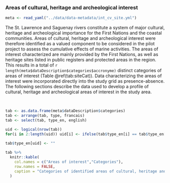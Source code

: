 ### Areas of cultural, heritage and archeological interest {#site}

```r
meta <- read_yaml("../data/data-metadata/int_cv_site.yml")
```

The St. Lawrence and Saguenay rivers constitute a system of major cultural, heritage and archeological importance for the First Nations and the coastal communities. Areas of cultural, heritage and archeological interest were therefore identified as a valued component to be considered in the pilot project to assess the cumulative effects of marine activities. The areas of interest characterized are mainly provided by the First Nations, as well as heritage sites listed in public registers and protected areas in the region. This results in a total of `r length(meta$dataDescription$categories$accronyme)` distinct categories of areas of interest (Table \@ref(tab:siteCat)). Data characterizing the areas of interest were incorporated directly into the study grid as presence-absence. The following sections describe the data used to develop a profile of cultural, heritage and archeological areas of interest in the study area.

<br/>

```r
tab <- as.data.frame(meta$dataDescription$categories)
tab <- arrange(tab, type, francais)
tab <- select(tab, type_en, english)

uid <- logical(nrow(tab)) 
for(i in 2:length(uid)) uid[i] <- ifelse(tab$type_en[i] == tab$type_en[i-1], TRUE, FALSE)

tab$type_en[uid] <- ""  
  
tab %>%
  knitr::kable(
    col.names = c("Areas of interest","Categories"),
    row.names = FALSE,
    caption = "Categories of identified areas of cultural, heritage and archeological interest for the St. Lawrence and the Saguenay river"
  )
```

<br/>
